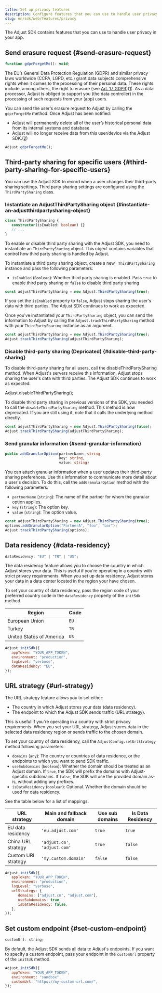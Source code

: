 ```yaml
---
title: Set up privacy features
description: Configure features that you can use to handle user privacy in your app.
slug: en/sdk/web/features/privacy
---
```


The Adjust SDK contains features that you can use to handle user privacy in your app.

## Send erasure request {#send-erasure-request}

<CodeBlock title="Method signature">

```js
function gdprForgetMe(): void;
```

</CodeBlock>

The EU’s General Data Protection Regulation (GDPR) and similar privacy laws worldwide (CCPA, LGPD, etc.) grant data subjects comprehensive rights when it comes to the processing of their personal data. These rights include, among others, the right to erasure (see [Art. 17 GDPR](https://gdpr.eu/article-17-right-to-be-forgotten/))([1](https://help.adjust.com/en/article/gdpr#ref-1)). As a data processor, Adjust is obliged to support you (the data controller) in the processing of such requests from your (app) users.

You can send the user's erasure request to Adjust by calling the `gdprForgetMe` method. Once Adjust has been notified:

-  Adjust will permanently delete all of the user’s historical personal data from its internal systems and database.
-  Adjust will no longer receive data from this user/device via the Adjust SDK.([2](https://help.adjust.com/en/article/gdpr#ref-2))

```js
Adjust.gdprForgetMe();
```

## Third-party sharing for specific users {#third-party-sharing-for-specific-users}

<MinorVersion
   added="5.7.0"
   link="https://github.com/adjust/web_sdk/releases/tag/v5.7.0"
/>

You can use the Adjust SDK to record when a user changes their third-party sharing settings. Third party sharing settings are configured using the `ThirdPartySharing` class.

### Instantiate an AdjustThirdPartySharing object {#instantiate-an-adjustthirdpartysharing-object}

<CodeBlock title="Method signature">

```ts
class ThirdPartySharing {
   constructor(isEnabled: boolean) {}
   // ...
}
```

</CodeBlock>

To enable or disable third party sharing with the Adjust SDK, you need to instantiate an `ThirdPartySharing` object. This object contains variables that control how third party sharing is handled by Adjust.

To instantiate a third party sharing object, create a new ` ThirdPartySharing` instance and pass the following parameters:

-  `isEnabled` (`Boolean`): Whether third party sharing is enabled. Pass `true` to enable third party sharing or `false` to disable third party sharing

```ts
const adjustThirdPartySharing = new Adjust.ThirdPartySharing(true);
```

<Callout type="note">

If you set the `isEnabled` property to `false`, Adjust stops sharing the user's data with third parties. The Adjust SDK continues to work as expected.

</Callout>

Once you've instantiated your `ThirdPartySharing` object, you can send the information to Adjust by calling the `Adjust.trackThirdPartySharing` method with your `ThirdPartySharing` instance as an argument.

```ts
const adjustThirdPartySharing = new Adjust.ThirdPartySharing(true);
Adjust.trackThirdPartySharing(adjustThirdPartySharing);
```

### Disable third-party sharing (Depricated) {#disable-third-party-sharing}

<MinorVersion
   changed="5.7.0"
   link="https://github.com/adjust/web_sdk/releases/tag/v5.7.0"
/>

To disable third-party sharing for all users, call the disableThirdPartySharing method. When Adjust's servers receive this information, Adjust stops sharing the user's data with third parties. The Adjust SDK continues to work as expected.

Adjust.disableThirdPartySharing();

To disable third party sharing in previous versions of the SDK, you needed to call the `disableThirdPartySharing` method. This method is now deprecated. If you are still using it, note that it calls the underlying method directly.

```ts
const adjustThirdPartySharing = new Adjust.ThirdPartySharing(false);
Adjust.trackThirdPartySharing(adjustThirdPartySharing);
```

### Send granular information {#send-granular-information}

<CodeBlock title="Method signature">

```ts
public addGranularOption(partnerName: string,
                         key: string,
                         value: string)
```

</CodeBlock>

You can attach granular information when a user updates their third-party sharing preferences. Use this information to communicate more detail about a user's decision. To do this, call the `addGranularOption` method with the following parameters:

-  `partnerName` (`string`): The name of the partner for whom the granular option applies.
-  `key` (`string`): The option key.
-  `value` (`string`): The option value.

```ts
const adjustThirdPartySharing = new Adjust.ThirdPartySharing(true);
options.addGranularOption("PartnerA", "foo", "bar");
Adjust.trackThirdPartySharing(options);
```

## Data residency {#data-residency}

<CodeBlock title="Property declaration">

```js
dataResidency: "EU" | "TR" | "US";
```

</CodeBlock>

The data residency feature allows you to choose the country in which Adjust stores your data. This is useful if you're operating in a country with strict privacy requirements. When you set up data residency, Adjust stores your data in a data center located in the region your have chosen.

To set your country of data residency, pass the region code of your preferred country code in the `dataResidency` property of the `initSdk` method.

| Region                   | Code |
| ------------------------ | ---- |
| European Union           | `EU` |
| Turkey                   | `TR` |
| United States of America | `US` |

```js
Adjust.initSdk({
   appToken: "YOUR_APP_TOKEN",
   environment: "production",
   logLevel: "verbose",
   dataResidency: "EU",
});
```

## URL strategy {#url-strategy}

<MinorVersion
   changed="5.7.0"
   link="https://github.com/adjust/web_sdk/releases/tag/v5.7.0"
/>

The URL strategy feature allows you to set either:

-  The country in which Adjust stores your data (data residency).
-  The endpoint to which the Adjust SDK sends traffic (URL strategy).

This is useful if you're operating in a country with strict privacy requirements. When you set your URL strategy, Adjust stores data in the selected data residency region or sends traffic to the chosen domain.

To set your country of data residency, call the `AdjustConfig.setUrlStrategy` method following parameters:

-  `domains` (`any`): The country or countries of data residence, or the endpoints to which you want to send SDK traffic.
-  `useSubdomains` (`boolean`): Whether the domain should be treated as an Adjust domain. If `true`, the SDK will prefix the domains with Adjust-specific subdomains. If `false`, the SDK will use the provided domain as-is, without adding any prefixes.
-  `isDataResidency` (`boolean`): Optional. Whether the domain should be used for data residency.

See the table below for a list of mappings.

| URL strategy        | Main and fallback domain      | Use sub domains | Is Data Residency |
| ------------------- | ----------------------------- | --------------- | ----------------- |
| EU data residency   | `'eu.adjust.com'`             | `true`          | `true`            |
| China URL strategy  | `'adjust.cn'`, `'adjust.com'` | `true`          | `false`           |
| Custom URL strategy | `'my.custom.domain'`          | `false`         | `false`           |

```js
Adjust.initSdk({
   appToken: "YOUR_APP_TOKEN",
   environment: "production",
   logLevel: "verbose",
   urlStrategy: {
      domains: ["adjust.cn", "adjust.com"],
      useSubdomains: true,
      isDataResidency: false,
   },
});
```

## Set custom endpoint {#set-custom-endpoint}

<CodeBlock title="Property declaration">

```js
customUrl: string;
```

</CodeBlock>

By default, the Adjust SDK sends all data to Adjust's endpoints. If you want to specify a custom endpoint, pass your endpoint in the `customUrl` property of the `initSdk` method.

```js
Adjust.initSdk({
   appToken: "YOUR_APP_TOKEN",
   environment: "sandbox",
   customUrl: "https://my-custom-url.com/",
});
```
